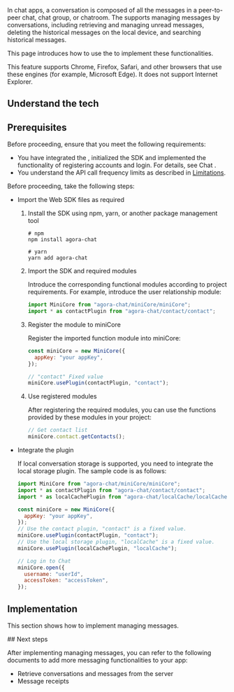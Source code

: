 
In chat apps, a conversation is composed of all the messages in a peer-to-peer chat, chat group, or chatroom. The <Vg k="CHAT_SDK"/> supports managing messages by conversations, including retrieving and managing unread messages, deleting the historical messages on the local device, and searching historical messages.

This page introduces how to use the <Vg k="CHAT_SDK"/> to implement these functionalities.

<PlatformWrapper platform="web">
  <Admonition type="tip" title="Note">
    This feature supports Chrome, Firefox, Safari, and other browsers that use
    these engines (for example, Microsoft Edge). It does not support Internet
    Explorer.
  </Admonition>
</PlatformWrapper>

## Understand the tech

<Understand />

## Prerequisites

<PlatformWrapper notAllowed="web">
Before proceeding, ensure that you meet the following requirements:

- You have integrated the <Vg k="CHAT_SDK"/>, initialized the SDK and implemented the functionality of registering accounts and login. For details, see <Link to="/agora-chat/get-started/get-started-sdk">Chat <Vg k="GET_STARTED"/></Link>.
- You understand the API call frequency limits as described in [Limitations](/agora-chat/reference/limitations).
</PlatformWrapper>

<PlatformWrapper platform="web">

Before proceeding, take the following steps:

- Import the Web SDK files as required

  1. Install the SDK using npm, yarn, or another package management tool

     ```shell
     # npm
     npm install agora-chat

     # yarn
     yarn add agora-chat
     ```

  1. Import the SDK and required modules

     Introduce the corresponding functional modules according to project requirements. For example, introduce the user relationship module:

     ```javascript
     import MiniCore from "agora-chat/miniCore/miniCore";
     import * as contactPlugin from "agora-chat/contact/contact";
     ```

  1. Register the module to miniCore

     Register the imported function module into miniCore:

     ```javascript
     const miniCore = new MiniCore({
       appKey: "your appKey",
     });

     // "contact" Fixed value
     miniCore.usePlugin(contactPlugin, "contact");
     ```

  1. Use registered modules

     After registering the required modules, you can use the functions provided by these modules in your project:

     ```javascript
     // Get contact list
     miniCore.contact.getContacts();
     ```

- Integrate the plugin

  If local conversation storage is supported, you need to integrate the local storage plugin. The sample code is as follows:

  ```javascript
  import MiniCore from "agora-chat/miniCore/miniCore";
  import * as contactPlugin from "agora-chat/contact/contact";
  import * as localCachePlugin from "agora-chat/localCache/localCache";

  const miniCore = new MiniCore({
    appKey: "your appKey",
  });
  // Use the contact plugin, "contact" is a fixed value.
  miniCore.usePlugin(contactPlugin, "contact");
  // Use the local storage plugin, "localCache" is a fixed value.
  miniCore.usePlugin(localCachePlugin, "localCache");

  // Log in to Chat
  miniCore.open({
    username: "userId",
    accessToken: "accessToken",
  });
  ```

</PlatformWrapper>

## Implementation

This section shows how to implement managing messages.

<ProjectImplement />

<PlatformWrapper notAllowed="ios">
## Next steps

After implementing managing messages, you can refer to the following documents to add more messaging functionalities to your app:

- <Link to="../messages/retrieve-messages">
    Retrieve conversations and messages from the server
  </Link>
- <Link to="../messages/message-receipts">Message receipts</Link>
</PlatformWrapper>
